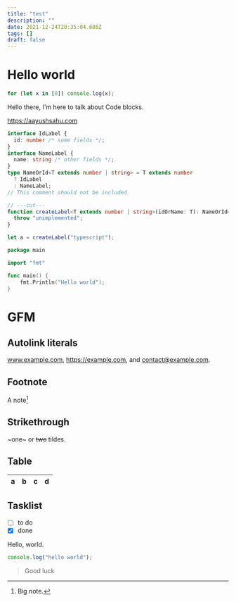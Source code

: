 ```yaml
---
title: "test"
description: ""
date: 2021-12-24T20:35:04.680Z
tags: []
draft: false
---
```


# Hello world

```ts
for (let x in [0]) console.log(x);
```

Hello there, I'm here to talk about <SomeFancyText>Code blocks</SomeFancyText>.

https://aayushsahu.com

```ts
interface IdLabel {
  id: number /* some fields */;
}
interface NameLabel {
  name: string /* other fields */;
}
type NameOrId<T extends number | string> = T extends number
  ? IdLabel
  : NameLabel;
// This comment should not be included

// ---cut---
function createLabel<T extends number | string>(idOrName: T): NameOrId<T> {
  throw "unimplemented";
}

let a = createLabel("typescript");
```

```go
package main

import "fmt"

func main() {
	fmt.Println("Hello world");
}
```

# GFM

## Autolink literals

www.example.com, https://example.com, and contact@example.com.

## Footnote

A note[^1]

[^1]: Big note.

## Strikethrough

~one~ or ~~two~~ tildes.

## Table

| a   | b   |   c |  d  |
| --- | :-- | --: | :-: |

## Tasklist

- [ ] to do
- [x] done

<HiddenExpand summary="Summary Goes Here">
  Hello, world.

```js
console.log("hello world");
```

> Good luck

</HiddenExpand>
